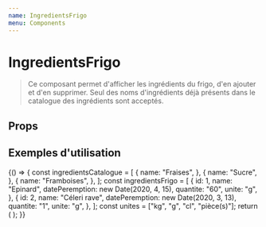 ```yaml
---
name: IngredientsFrigo
menu: Components
---
```


# IngredientsFrigo


> Ce composant permet d'afficher les ingrédients du frigo, d'en ajouter
> et d'en supprimer. Seul des noms d'ingrédients déjà présents dans le catalogue
> des ingrédients sont acceptés.

## Props

<Props of={IngredientsFrigo} />

## Exemples d'utilisation

<Playground>
  {() => {
    const ingredientsCatalogue = [
      {
        name: "Fraises",
      },
      {
        name: "Sucre",
      },
      {
        name: "Framboises",
      },
    ];
    const ingredientsFrigo = [
      {
        id: 1,
        name: "Epinard",
        datePeremption: new Date(2020, 4, 15),
        quantite: "60",
        unite: "g",
      },
      {
        id: 2,
        name: "Céleri rave",
        datePeremption: new Date(2020, 3, 13),
        quantite: "1",
        unite: "g",
      },
    ];
    const unites = ["kg", "g", "cl", "pièce(s)"];
    return (
      <IngredientsFrigo
        ingredients={ingredientsFrigo}
        possibleIngredients={ingredientsCatalogue}
        totalUnites={unites}
      />
    );
  }}
</Playground>
